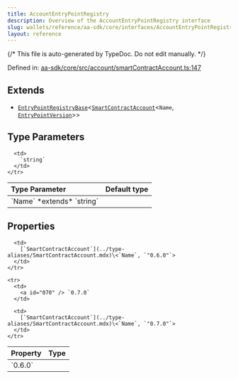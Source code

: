 ```yaml
---
title: AccountEntryPointRegistry
description: Overview of the AccountEntryPointRegistry interface
slug: wallets/reference/aa-sdk/core/interfaces/AccountEntryPointRegistry
layout: reference
---
```


{/* This file is auto-generated by TypeDoc. Do not edit manually. */}

Defined in: [aa-sdk/core/src/account/smartContractAccount.ts:147](https://github.com/alchemyplatform/aa-sdk/blob/153785ddc87beb160382c2bae7dbafa4a66ade9a/aa-sdk/core/src/account/smartContractAccount.ts#L147)

## Extends

- [`EntryPointRegistryBase`](EntryPointRegistryBase.mdx)\<[`SmartContractAccount`](../type-aliases/SmartContractAccount.mdx)\<`Name`, [`EntryPointVersion`](../type-aliases/EntryPointVersion.mdx)>>

## Type Parameters

<table>
  <thead>
    <tr>
      <th align="left">Type Parameter</th>
      <th align="left">Default type</th>
    </tr>
  </thead>

  <tbody>
    <tr>
      <td>
        `Name` *extends* `string`
      </td>

      <td>
        `string`
      </td>
    </tr>

  </tbody>
</table>

## Properties

<table>
  <thead>
    <tr>
      <th align="left">Property</th>
      <th align="left">Type</th>
    </tr>
  </thead>

  <tbody>
    <tr>
      <td>
        <a id="060" /> `0.6.0`
      </td>

      <td>
        [`SmartContractAccount`](../type-aliases/SmartContractAccount.mdx)\<`Name`, `"0.6.0"`>
      </td>
    </tr>

    <tr>
      <td>
        <a id="070" /> `0.7.0`
      </td>

      <td>
        [`SmartContractAccount`](../type-aliases/SmartContractAccount.mdx)\<`Name`, `"0.7.0"`>
      </td>
    </tr>

  </tbody>
</table>
